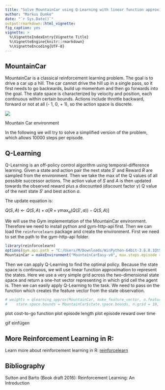 ```yaml
---
title: "Solve MountainCar using Q-Learning with linear function approximation"
author: "Markus Dumke"
date: "`r Sys.Date()`"
output:rmarkdown::html_vignette:
fig_caption: yes
vignette: >
  %\VignetteIndexEntry{Vignette Title}
  %\VignetteEngine{knitr::rmarkdown}
  %\VignetteEncoding{UTF-8}
---
```

  
## MountainCar

MountainCar is a classical reinforcement learning problem. The goal is to drive a car up a hill. The car cannot drive the hill up in a single pass, so it first needs to go backwards, build up momentum and then go forwards into the goal. The state space is characterized by velocity and position, each continuous within certain bounds. Actions include throttle backward, forward or not at all (- 1, 0, + 1), so the action space is discrete.

<div class="figure">
<img src="mountain_car.JPG"/>
<p class="caption">Mountain Car environment</p>
</div>

In the following we will try to solve a simplified version of the problem, which allows 10000 steps per episode.

## Q-Learning

Q-Learning is an off-policy control algorithm using temporal-difference learning. Given a state and action pair the next state $S'$ and Reward $R$ are sampled from the environment. Then we take the max of the Q values of all possible successor actions. The action value of $S$ and $A$ is then updated towards the observed reward plus a discounted (discount factor $\gamma$) Q value of the next state $S'$ and best action $a$.

The update equation is: 

$Q(S, A) \leftarrow  Q(S, A) + \alpha[R + \gamma \max_a(Q(S', a)) - Q(S, A)]$

We will use the Gym implementation of the MountainCar environment. Therefore we need to install python and gym-http-api first. Then we can load the `reinforcelearn` package and create the environment. First we need to set the path to the gym-http-api folder.

```r
library(reinforcelearn)
options(gym.api.path = "C:/Users/M/Downloads/WinPython-64bit-3.6.0.1Qt5/scripts/gym-http-api")
MountainCar = makeEnvironment("MountainCarEasy-v0", max.steps.episode = 10000)
```

Then we can apply Q-Learning to find the optimal policy. Because the state space is continuous, we will use linear function approximation to represent the states. Here we use a very simple grid across the two-dimensional state space and return a one-hot vector representing in which grid cell the agent is. Then we can easily apply Q-Learning to the task. We need to pass on the function which creates the feature vector from the state observation.

```r
# weights = qlearning_approx(MountainCar, make_feature_vector, n.features = 10, 
#    state.space.bounds = MountainCar$state.space.bounds, n.grid = 10, n.episodes = 10)
```

plot cost-to-go function
plot episode length
plot episode reward over time

gif einfügen


## More Reinforcement Learning in R:

Learn more about reinforcement learning in R: [reinforcelearn](https://github.com/markdumke/reinforcelearn)

## Bibliography

Sutton and Barto (Book draft 2016): Reinforcement Learning: An Introduction
